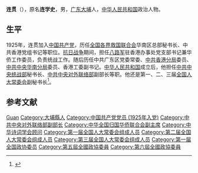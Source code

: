 '''连贯'''（{{bd|1906年|10月19日|1991年|12月23日|catIdx=}}），原名'''连学史'''，男，[[广东|广东]][[大埔县|大埔]]人，[[中华人民共和国|中华人民共和国]]政治人物。

== 生平 ==
1925年，连贯加入[[中国共产党|中国共产党]]，历任[[全国各界救国联合会|全国各界救国联合会]]华南区总部秘书长、中共香港党组书记等职位。[[抗日战争|抗日战争]]期间，担任[[八路军|八路军]]驻香港办事处党支部书记兼华侨工作委员，负责统战工作。随后历任中共广东区党委常委、[[中共香港分局|中共香港分局]]委员、[[中共中央华南分局|中共中央华南分局]]委员、香港工委副书记。[[中华人民共和国|中华人民共和国]]成立后，他担任[[中共中央统战部|中共中央统战部]]秘书长、[[中共中央对外联络部|中共中央对外联络部]]副部长等职。他还是第一、二、三届[[全国人大常委会|全国人大常委会]]副秘书长<ref>{{cite web| url=http://news.xinhuanet.com/overseas/2006-10/16/content_5207104.htm| title=纪念连贯诞辰一百周年座谈会在广州隆重举行| publisher=新华网| accessdate=September 10, 2011}}{{dead link|date=2018年4月 |bot=InternetArchiveBot |fix-attempted=yes }}</ref>。

== 参考文献 ==
{{reflist}}

{{Navboxes
| title  = 连贯在[[中华诗词学会|中华诗词学会]]的职务
| list1  =
{{中华诗词学会第一届理事会}}
}}
{{Navboxes 
| title  = 连贯在[[中华全国归国华侨联合会|中华全国归国华侨联合会]]的职务
| list1  =
{{中华全国归国华侨联合会第二届委员会}}
{{中华全国归国华侨联合会第三届委员会}}
}}

{{Authority control}}
{{DEFAULTSORT:Lian连}}
[[Category:连姓|Guan]]
[[Category:大埔縣人|Category:大埔縣人]]
[[Category:中国共产党党员_(1925年入党)|Category:中国共产党党员 (1925年入党)]]
[[Category:中共中央对外联络部副部长|Category:中共中央对外联络部副部长]]
[[Category:中华全国归国华侨联合会副主席|Category:中华全国归国华侨联合会副主席]]
[[Category:中华诗词学会顾问|Category:中华诗词学会顾问]]
[[Category:第一届全国人大常委会组成人员|Category:第一届全国人大常委会组成人员]]
[[Category:第二届全国人大常委会组成人员|Category:第二届全国人大常委会组成人员]]
[[Category:第三届全国人大常委会组成人员|Category:第三届全国人大常委会组成人员]]
[[Category:第一届全国政协委员|Category:第一届全国政协委员]]
[[Category:第五屆全國政協委員|Category:第五屆全國政協委員]]
[[Category:第六屆全國政協委員|Category:第六屆全國政協委員]]